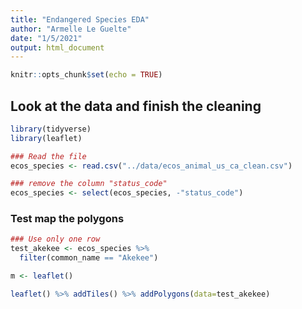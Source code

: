 ```yaml
---
title: "Endangered Species EDA"
author: "Armelle Le Guelte"
date: "1/5/2021"
output: html_document
---
```


```r
knitr::opts_chunk$set(echo = TRUE)
```

## Look at the data and finish the cleaning

```r
library(tidyverse)
library(leaflet)
```

```r
### Read the file
ecos_species <- read.csv("../data/ecos_animal_us_ca_clean.csv")
```

```r
### remove the column "status_code"
ecos_species <- select(ecos_species, -"status_code")
```

### Test map the polygons

```r
### Use only one row
test_akekee <- ecos_species %>% 
  filter(common_name == "Akekee")
```

```r
m <- leaflet()
```


```r
leaflet() %>% addTiles() %>% addPolygons(data=test_akekee)
```

